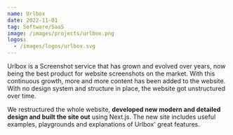 ```yaml
---
name: Urlbox
date: 2022-11-01
tag: Software/SaaS
image: /images/projects/urlbox.png
logos:
  - /images/logos/urlbox.svg
---
```


Urlbox is a Screenshot service that has grown and evolved over years, now being the best product for website screenshots on the market. With this continuous growth, more and more content has been added to the website. With no design system and structure in place, the website got unstructured over time.

We restructured the whole website, **developed new modern and detailed design and built the site out** using Next.js. The new site includes useful examples, playgrounds and explanations of Urlbox' great features.
